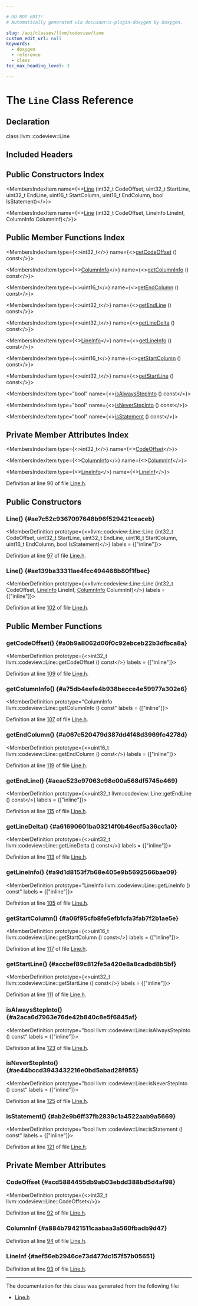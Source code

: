 ```yaml
---

# DO NOT EDIT!
# Automatically generated via docusaurus-plugin-doxygen by Doxygen.

slug: /api/classes/llvm/codeview/line
custom_edit_url: null
keywords:
  - doxygen
  - reference
  - class
toc_max_heading_level: 3

---
```





# The `Line` Class Reference

<DoxygenPage pluginConfig={pluginConfig}>



## Declaration

<CodeBlock>class llvm::codeview::Line</CodeBlock>

## Included Headers

<IncludesList>
<IncludesListItem
  filePath="llvm/DebugInfo/CodeView/Line.h"
  permalink="/docs/api/files/include/include/llvm/include/llvm/debuginfo/include/llvm/debuginfo/codeview/line-h"
  isLocal="true" />
</IncludesList>

## Public Constructors Index

<MembersIndex>

<MembersIndexItem
  name={<><a href="#ae7c52c9367097648b96f529421ceaceb">Line</a> (int32&#95;t CodeOffset, uint32&#95;t StartLine, uint32&#95;t EndLine, uint16&#95;t StartColumn, uint16&#95;t EndColumn, bool IsStatement)</>}>
</MembersIndexItem>

<MembersIndexItem
  name={<><a href="#ae139ba33311ae4fcc494468b80f1fbec">Line</a> (int32&#95;t CodeOffset, LineInfo LineInf, ColumnInfo ColumnInf)</>}>
</MembersIndexItem>

</MembersIndex>

## Public Member Functions Index

<MembersIndex>

<MembersIndexItem
  type={<>int32&#95;t</>}
  name={<><a href="#a0b9a8062d06f0c92ebceb22b3dfbca8a">getCodeOffset</a> () const</>}>
</MembersIndexItem>

<MembersIndexItem
  type={<><a href="/docs/api/classes/llvm/codeview/columninfo">ColumnInfo</a></>}
  name={<><a href="#a75db4eefe4b938becce4e59977a302e6">getColumnInfo</a> () const</>}>
</MembersIndexItem>

<MembersIndexItem
  type={<>uint16&#95;t</>}
  name={<><a href="#a067c520479d387dd4f48d3969fe4278d">getEndColumn</a> () const</>}>
</MembersIndexItem>

<MembersIndexItem
  type={<>uint32&#95;t</>}
  name={<><a href="#aeae523e97063c98e00a568df5745e469">getEndLine</a> () const</>}>
</MembersIndexItem>

<MembersIndexItem
  type={<>uint32&#95;t</>}
  name={<><a href="#a61690601ba03214f0b46ecf5a36cc1a0">getLineDelta</a> () const</>}>
</MembersIndexItem>

<MembersIndexItem
  type={<><a href="/docs/api/classes/llvm/codeview/lineinfo">LineInfo</a></>}
  name={<><a href="#a9d1d8153f7b68e405e9b5692566bae09">getLineInfo</a> () const</>}>
</MembersIndexItem>

<MembersIndexItem
  type={<>uint16&#95;t</>}
  name={<><a href="#a06f95cfb8fe5efb1cfa3fab7f2b1ae5e">getStartColumn</a> () const</>}>
</MembersIndexItem>

<MembersIndexItem
  type={<>uint32&#95;t</>}
  name={<><a href="#accbef89c812fe5a420e8a8cadbd8b5bf">getStartLine</a> () const</>}>
</MembersIndexItem>

<MembersIndexItem
  type="bool"
  name={<><a href="#a2aca6d7963e76de42b840c8e5f6845af">isAlwaysStepInto</a> () const</>}>
</MembersIndexItem>

<MembersIndexItem
  type="bool"
  name={<><a href="#ae44bccd3943432216e0bd5abad28f955">isNeverStepInto</a> () const</>}>
</MembersIndexItem>

<MembersIndexItem
  type="bool"
  name={<><a href="#ab2e9b6ff37fb2839c1a4522aab9a5669">isStatement</a> () const</>}>
</MembersIndexItem>

</MembersIndex>

## Private Member Attributes Index

<MembersIndex>

<MembersIndexItem
  type={<>int32&#95;t</>}
  name={<><a href="#acd5884455db9ab03ebdd388bd5d4af98">CodeOffset</a></>}>
</MembersIndexItem>

<MembersIndexItem
  type={<><a href="/docs/api/classes/llvm/codeview/columninfo">ColumnInfo</a></>}
  name={<><a href="#a884b79421511caabaa3a560fbadb9d47">ColumnInf</a></>}>
</MembersIndexItem>

<MembersIndexItem
  type={<><a href="/docs/api/classes/llvm/codeview/lineinfo">LineInfo</a></>}
  name={<><a href="#aef56eb2946ce73d477dc157f57b05651">LineInf</a></>}>
</MembersIndexItem>

</MembersIndex>


Definition at line 90 of file <a href="/docs/api/files/include/include/llvm/include/llvm/debuginfo/include/llvm/debuginfo/codeview/line-h">Line.h</a>.

<SectionDefinition>

## Public Constructors

### Line() {#ae7c52c9367097648b96f529421ceaceb}

<MemberDefinition
  prototype={<>llvm::codeview::Line::Line (int32&#95;t CodeOffset, uint32&#95;t StartLine, uint32&#95;t EndLine, uint16&#95;t StartColumn, uint16&#95;t EndColumn, bool IsStatement)</>}
  labels = {["inline"]}>

Definition at line <a href="/docs/api/files/include/include/llvm/include/llvm/debuginfo/include/llvm/debuginfo/codeview/line-h/#l00097">97</a> of file <a href="/docs/api/files/include/include/llvm/include/llvm/debuginfo/include/llvm/debuginfo/codeview/line-h">Line.h</a>.
</MemberDefinition>

### Line() {#ae139ba33311ae4fcc494468b80f1fbec}

<MemberDefinition
  prototype={<>llvm::codeview::Line::Line (int32&#95;t CodeOffset, <a href="/docs/api/classes/llvm/codeview/lineinfo">LineInfo</a> LineInf, <a href="/docs/api/classes/llvm/codeview/columninfo">ColumnInfo</a> ColumnInf)</>}
  labels = {["inline"]}>

Definition at line <a href="/docs/api/files/include/include/llvm/include/llvm/debuginfo/include/llvm/debuginfo/codeview/line-h/#l00102">102</a> of file <a href="/docs/api/files/include/include/llvm/include/llvm/debuginfo/include/llvm/debuginfo/codeview/line-h">Line.h</a>.
</MemberDefinition>

</SectionDefinition>

<SectionDefinition>

## Public Member Functions

### getCodeOffset() {#a0b9a8062d06f0c92ebceb22b3dfbca8a}

<MemberDefinition
  prototype={<>int32&#95;t llvm::codeview::Line::getCodeOffset () const</>}
  labels = {["inline"]}>

Definition at line <a href="/docs/api/files/include/include/llvm/include/llvm/debuginfo/include/llvm/debuginfo/codeview/line-h/#l00109">109</a> of file <a href="/docs/api/files/include/include/llvm/include/llvm/debuginfo/include/llvm/debuginfo/codeview/line-h">Line.h</a>.
</MemberDefinition>

### getColumnInfo() {#a75db4eefe4b938becce4e59977a302e6}

<MemberDefinition
  prototype="ColumnInfo llvm::codeview::Line::getColumnInfo () const"
  labels = {["inline"]}>

Definition at line <a href="/docs/api/files/include/include/llvm/include/llvm/debuginfo/include/llvm/debuginfo/codeview/line-h/#l00107">107</a> of file <a href="/docs/api/files/include/include/llvm/include/llvm/debuginfo/include/llvm/debuginfo/codeview/line-h">Line.h</a>.
</MemberDefinition>

### getEndColumn() {#a067c520479d387dd4f48d3969fe4278d}

<MemberDefinition
  prototype={<>uint16&#95;t llvm::codeview::Line::getEndColumn () const</>}
  labels = {["inline"]}>

Definition at line <a href="/docs/api/files/include/include/llvm/include/llvm/debuginfo/include/llvm/debuginfo/codeview/line-h/#l00119">119</a> of file <a href="/docs/api/files/include/include/llvm/include/llvm/debuginfo/include/llvm/debuginfo/codeview/line-h">Line.h</a>.
</MemberDefinition>

### getEndLine() {#aeae523e97063c98e00a568df5745e469}

<MemberDefinition
  prototype={<>uint32&#95;t llvm::codeview::Line::getEndLine () const</>}
  labels = {["inline"]}>

Definition at line <a href="/docs/api/files/include/include/llvm/include/llvm/debuginfo/include/llvm/debuginfo/codeview/line-h/#l00115">115</a> of file <a href="/docs/api/files/include/include/llvm/include/llvm/debuginfo/include/llvm/debuginfo/codeview/line-h">Line.h</a>.
</MemberDefinition>

### getLineDelta() {#a61690601ba03214f0b46ecf5a36cc1a0}

<MemberDefinition
  prototype={<>uint32&#95;t llvm::codeview::Line::getLineDelta () const</>}
  labels = {["inline"]}>

Definition at line <a href="/docs/api/files/include/include/llvm/include/llvm/debuginfo/include/llvm/debuginfo/codeview/line-h/#l00113">113</a> of file <a href="/docs/api/files/include/include/llvm/include/llvm/debuginfo/include/llvm/debuginfo/codeview/line-h">Line.h</a>.
</MemberDefinition>

### getLineInfo() {#a9d1d8153f7b68e405e9b5692566bae09}

<MemberDefinition
  prototype="LineInfo llvm::codeview::Line::getLineInfo () const"
  labels = {["inline"]}>

Definition at line <a href="/docs/api/files/include/include/llvm/include/llvm/debuginfo/include/llvm/debuginfo/codeview/line-h/#l00105">105</a> of file <a href="/docs/api/files/include/include/llvm/include/llvm/debuginfo/include/llvm/debuginfo/codeview/line-h">Line.h</a>.
</MemberDefinition>

### getStartColumn() {#a06f95cfb8fe5efb1cfa3fab7f2b1ae5e}

<MemberDefinition
  prototype={<>uint16&#95;t llvm::codeview::Line::getStartColumn () const</>}
  labels = {["inline"]}>

Definition at line <a href="/docs/api/files/include/include/llvm/include/llvm/debuginfo/include/llvm/debuginfo/codeview/line-h/#l00117">117</a> of file <a href="/docs/api/files/include/include/llvm/include/llvm/debuginfo/include/llvm/debuginfo/codeview/line-h">Line.h</a>.
</MemberDefinition>

### getStartLine() {#accbef89c812fe5a420e8a8cadbd8b5bf}

<MemberDefinition
  prototype={<>uint32&#95;t llvm::codeview::Line::getStartLine () const</>}
  labels = {["inline"]}>

Definition at line <a href="/docs/api/files/include/include/llvm/include/llvm/debuginfo/include/llvm/debuginfo/codeview/line-h/#l00111">111</a> of file <a href="/docs/api/files/include/include/llvm/include/llvm/debuginfo/include/llvm/debuginfo/codeview/line-h">Line.h</a>.
</MemberDefinition>

### isAlwaysStepInto() {#a2aca6d7963e76de42b840c8e5f6845af}

<MemberDefinition
  prototype="bool llvm::codeview::Line::isAlwaysStepInto () const"
  labels = {["inline"]}>

Definition at line <a href="/docs/api/files/include/include/llvm/include/llvm/debuginfo/include/llvm/debuginfo/codeview/line-h/#l00123">123</a> of file <a href="/docs/api/files/include/include/llvm/include/llvm/debuginfo/include/llvm/debuginfo/codeview/line-h">Line.h</a>.
</MemberDefinition>

### isNeverStepInto() {#ae44bccd3943432216e0bd5abad28f955}

<MemberDefinition
  prototype="bool llvm::codeview::Line::isNeverStepInto () const"
  labels = {["inline"]}>

Definition at line <a href="/docs/api/files/include/include/llvm/include/llvm/debuginfo/include/llvm/debuginfo/codeview/line-h/#l00125">125</a> of file <a href="/docs/api/files/include/include/llvm/include/llvm/debuginfo/include/llvm/debuginfo/codeview/line-h">Line.h</a>.
</MemberDefinition>

### isStatement() {#ab2e9b6ff37fb2839c1a4522aab9a5669}

<MemberDefinition
  prototype="bool llvm::codeview::Line::isStatement () const"
  labels = {["inline"]}>

Definition at line <a href="/docs/api/files/include/include/llvm/include/llvm/debuginfo/include/llvm/debuginfo/codeview/line-h/#l00121">121</a> of file <a href="/docs/api/files/include/include/llvm/include/llvm/debuginfo/include/llvm/debuginfo/codeview/line-h">Line.h</a>.
</MemberDefinition>

</SectionDefinition>

<SectionDefinition>

## Private Member Attributes

### CodeOffset {#acd5884455db9ab03ebdd388bd5d4af98}

<MemberDefinition
  prototype={<>int32&#95;t llvm::codeview::Line::CodeOffset</>}>

Definition at line <a href="/docs/api/files/include/include/llvm/include/llvm/debuginfo/include/llvm/debuginfo/codeview/line-h/#l00092">92</a> of file <a href="/docs/api/files/include/include/llvm/include/llvm/debuginfo/include/llvm/debuginfo/codeview/line-h">Line.h</a>.
</MemberDefinition>

### ColumnInf {#a884b79421511caabaa3a560fbadb9d47}

<MemberDefinition
  prototype="ColumnInfo llvm::codeview::Line::ColumnInf">

Definition at line <a href="/docs/api/files/include/include/llvm/include/llvm/debuginfo/include/llvm/debuginfo/codeview/line-h/#l00094">94</a> of file <a href="/docs/api/files/include/include/llvm/include/llvm/debuginfo/include/llvm/debuginfo/codeview/line-h">Line.h</a>.
</MemberDefinition>

### LineInf {#aef56eb2946ce73d477dc157f57b05651}

<MemberDefinition
  prototype="LineInfo llvm::codeview::Line::LineInf">

Definition at line <a href="/docs/api/files/include/include/llvm/include/llvm/debuginfo/include/llvm/debuginfo/codeview/line-h/#l00093">93</a> of file <a href="/docs/api/files/include/include/llvm/include/llvm/debuginfo/include/llvm/debuginfo/codeview/line-h">Line.h</a>.
</MemberDefinition>

</SectionDefinition>

<hr/>

The documentation for this class was generated from the following file:

<ul>
<li><a href="/docs/api/files/include/include/llvm/include/llvm/debuginfo/include/llvm/debuginfo/codeview/line-h">Line.h</a></li>
</ul>

</DoxygenPage>
